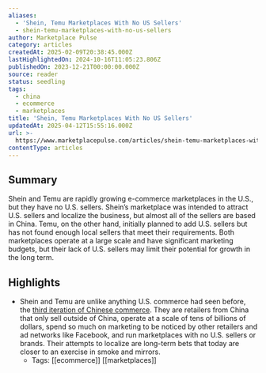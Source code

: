 ```yaml
---
aliases:
  - 'Shein, Temu Marketplaces With No US Sellers'
  - shein-temu-marketplaces-with-no-us-sellers
author: Marketplace Pulse
category: articles
createdAt: 2025-02-09T20:38:45.000Z
lastHighlightedOn: 2024-10-16T11:05:23.806Z
publishedOn: 2023-12-21T00:00:00.000Z
source: reader
status: seedling
tags:
  - china
  - ecommerce
  - marketplaces
title: 'Shein, Temu Marketplaces With No US Sellers'
updatedAt: 2025-04-12T15:55:16.000Z
url: >-
  https://www.marketplacepulse.com/articles/shein-temu-marketplaces-with-no-us-sellers
contentType: articles
---
```

## Summary

Shein and Temu are rapidly growing e-commerce marketplaces in the U.S., but they have no U.S. sellers. Shein’s marketplace was intended to attract U.S. sellers and localize the business, but almost all of the sellers are based in China. Temu, on the other hand, initially planned to add U.S. sellers but has not found enough local sellers that meet their requirements. Both marketplaces operate at a large scale and have significant marketing budgets, but their lack of U.S. sellers may limit their potential for growth in the long term.

## Highlights

- Shein and Temu are unlike anything U.S. commerce had seen before, the [third iteration of Chinese commerce](https://www.marketplacepulse.com/articles/made-sold-and-marketed-by-china). They are retailers from China that only sell outside of China, operate at a scale of tens of billions of dollars, spend so much on marketing to be noticed by other retailers and ad networks like Facebook, and run marketplaces with no U.S. sellers or brands. Their attempts to localize are long-term bets that today are closer to an exercise in smoke and mirrors.
    - Tags: [[ecommerce]] [[marketplaces]]
